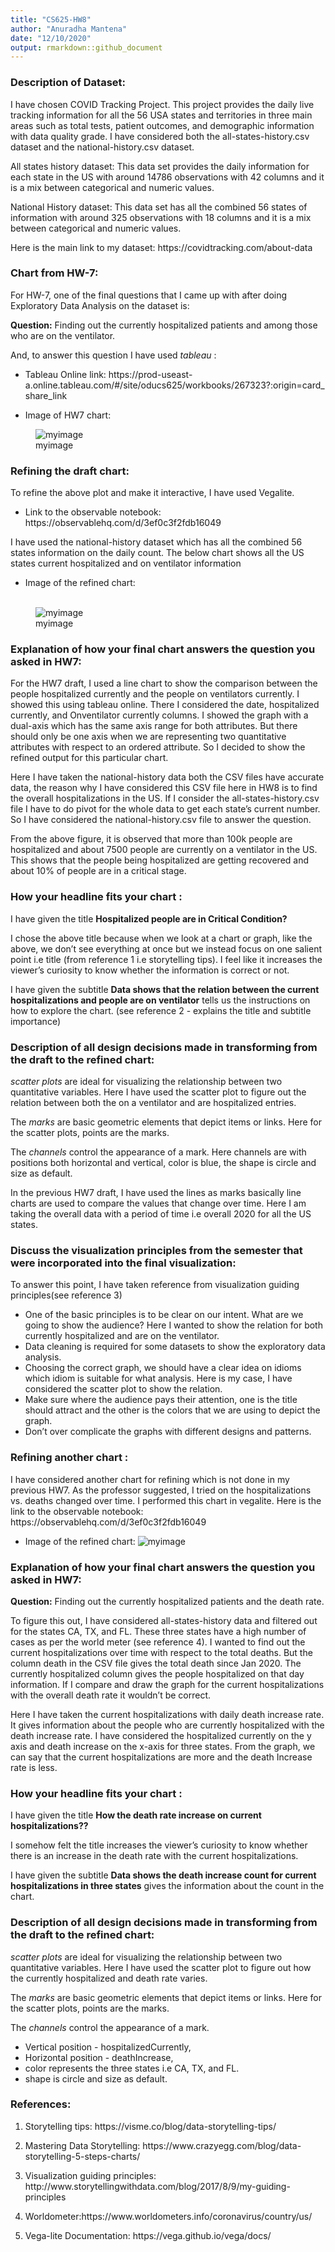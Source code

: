 ```yaml
---
title: "CS625-HW8"
author: "Anuradha Mantena"
date: "12/10/2020"
output: rmarkdown::github_document
---
```


### Description of Dataset:

I have chosen COVID Tracking Project. This project provides the daily live tracking information for all the 56 USA states and territories in three main areas such as total tests, patient outcomes, and demographic information with data quality grade. I have considered both the all-states-history.csv dataset and the national-history.csv dataset. 

All states history dataset: This data set provides the daily information for each state in the US with around 14786 observations with 42 columns and it is a mix between categorical and numeric values.

National History dataset: This data set has all the combined 56 states of information with around 325 observations with 18 columns and it is a mix between categorical and numeric values.

Here is the main link to my dataset: https://covidtracking.com/about-data

### Chart from HW-7:

For HW-7, one of the final questions that I came up with after doing Exploratory Data Analysis on the dataset is: 

**Question:** Finding out the currently hospitalized patients and among those who are on the ventilator.

And, to answer this question I have used *tableau* : 

- Tableau Online link: https://prod-useast-a.online.tableau.com/#/site/oducs625/workbooks/267323?:origin=card_share_link

- Image of HW7 chart:

![myimage](Report_files/figure-gfm/HW7chart.png)

### Refining the draft chart:

To refine the above plot and make it interactive, I have used Vegalite. 

- Link to the observable notebook: https://observablehq.com/d/3ef0c3f2fdb16049

I have used the national-history dataset which has all the combined 56 states information on the daily count. The below chart shows all the US states current hospitalized and on ventilator information

- Image of the refined chart:
<br></br>

![myimage](Report_files/figure-gfm/pic1.png)

### Explanation of how your final chart answers the question you asked in HW7: 

For the HW7 draft, I used a line chart to show the comparison between the people hospitalized currently and the people on ventilators currently. I showed this using tableau online. There I considered the date, hospitalized currently, and Onventilator currently columns. I showed the graph with a dual-axis which has the same axis range for both attributes. But there should only be one axis when we are representing two quantitative attributes with respect to an ordered attribute. So I decided to show the refined output for this particular chart.

Here I have taken the national-history data both the CSV files have accurate data, the reason why I have considered this CSV file here in HW8 is to find the overall hospitalizations in the US. If I consider the all-states-history.csv file I have to do pivot for the whole data to get each state's current number. So I have considered the national-history.csv file to answer the question.

From the above figure, it is observed that more than 100k people are hospitalized and about 7500 people are currently on a ventilator in the US. This shows that the people being hospitalized are getting recovered and about 10% of people are in a critical stage. 

### How your headline fits your chart :

I have given the title **Hospitalized people are in Critical Condition?**

I chose the above title because when we look at a chart or graph, like the above, we don’t see everything at once but we instead focus on one salient point i.e title (from reference 1 i.e storytelling tips). I feel like it increases the viewer's curiosity to know whether the information is correct or not.

I have given the subtitle **Data shows that the relation between the current hospitalizations and people are on ventilator** tells us the instructions on how to explore the chart. (see reference 2 - explains the title and subtitle importance)

### Description of all design decisions made in transforming from the draft to the refined chart:

*scatter plots* are ideal for visualizing the relationship between two quantitative variables. Here I have used the scatter plot to figure out the relation between both the on a ventilator and are hospitalized entries.

The *marks* are basic geometric elements that depict items or links. Here for the scatter plots, points are the marks.

The *channels* control the appearance of a mark. Here channels are with positions both horizontal and vertical, color is blue, the shape is circle and size as default.

In the previous HW7 draft, I have used the lines as marks basically line charts are used to compare the values that change over time. Here I am taking the overall data with a period of time i.e overall 2020 for all the US states.

### Discuss the visualization principles from the semester that were incorporated into the final visualization:

To answer this point, I have taken reference from visualization guiding principles(see reference 3)

- One of the basic principles is to be clear on our intent. What are we going to show the audience? Here I wanted to show the relation for both currently hospitalized and are on the ventilator.
- Data cleaning is required for some datasets to show the exploratory data analysis.
- Choosing the correct graph, we should have a clear idea on idioms which idiom is suitable for what analysis. Here is my case, I have considered the scatter plot to show the relation.
- Make sure where the audience pays their attention, one is the title should attract and the other is the colors that we are using to depict the graph.
- Don’t over complicate the graphs with different designs and patterns.

### Refining another chart :

I have considered another chart for refining which is not done in my previous HW7. As the professor suggested, I tried on the hospitalizations vs. deaths changed over time. I performed this chart in vegalite. Here is the link to the observable notebook: https://observablehq.com/d/3ef0c3f2fdb16049

- Image of the refined chart:
![myimage](Report_files/figure-gfm/pic2.png)

### Explanation of how your final chart answers the question you asked in HW7: 

**Question:** Finding out the currently hospitalized patients and the death rate.

To figure this out, I have considered all-states-history data and filtered out for the states CA, TX, and FL. These three states have a high number of cases as per the world meter (see reference 4).  I wanted to find out the current hospitalizations over time with respect to the total deaths. But the column death in the CSV file gives the total death since Jan 2020. The currently hospitalized column gives the people hospitalized on that day information. If I compare and draw the graph for the current hospitalizations with the overall death rate it wouldn't be correct. 

Here I have taken the current hospitalizations with daily death increase rate. It gives information about the people who are currently hospitalized with the death increase rate. I have considered the hospitalized currently on the y axis and death increase on the x-axis for three states. From the graph, we can say that the current hospitalizations are more and the death Increase rate is less. 

### How your headline fits your chart :

I have given the title **How the death rate increase on current hospitalizations??**

I somehow felt the title increases the viewer's curiosity to know whether there is an increase in the death rate with the current hospitalizations.

I have given the subtitle **Data shows the death increase count for current hospitalizations in three states** gives the information about the count in the chart. 

### Description of all design decisions made in transforming from the draft to the refined chart:

*scatter plots* are ideal for visualizing the relationship between two quantitative variables. Here I have used the scatter plot to figure out how the currently hospitalized and death rate varies.

The *marks* are basic geometric elements that depict items or links. Here for the scatter plots, points are the marks.

The *channels* control the appearance of a mark. 

- Vertical position - hospitalizedCurrently,
- Horizontal position - deathIncrease,
- color represents the three states i.e CA, TX, and FL. 
- shape is circle and size as default.

### References: 

1. Storytelling tips: https://visme.co/blog/data-storytelling-tips/

2. Mastering Data Storytelling: https://www.crazyegg.com/blog/data-storytelling-5-steps-charts/

3. Visualization guiding principles: http://www.storytellingwithdata.com/blog/2017/8/9/my-guiding-principles

4. Worldometer:https://www.worldometers.info/coronavirus/country/us/

5. Vega-lite Documentation: https://vega.github.io/vega/docs/



